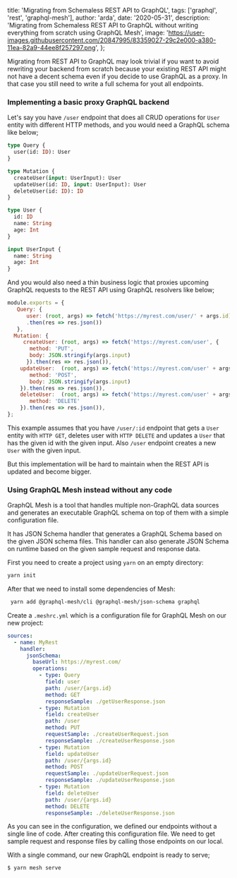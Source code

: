 
  title: 'Migrating from Schemaless REST API to GraphQL',
  tags: ['graphql', 'rest', 'graphql-mesh'],
  author: 'arda',
  date: '2020-05-31',
  description:
    'Migrating from Schemaless REST API to GraphQL without writing everything from scratch using GraphQL Mesh',
  image:
    'https://user-images.githubusercontent.com/20847995/83359027-29c2e000-a380-11ea-82a9-44ee8f257297.png',
};


Migrating from REST API to GraphQL may look trivial if you want to avoid rewriting your backend from scratch because your existing REST API might not have a decent schema even if you decide to use GraphQL as a proxy. In that case you still need to write a full schema for yout all endpoints.

### Implementing a basic proxy GraphQL backend

Let's say you have `/user` endpoint that does all CRUD operations for `User` entity with different HTTP methods, and you would need a GraphQL schema like below;

```graphql
type Query {
  user(id: ID): User
}

type Mutation {
  createUser(input: UserInput): User
  updateUser(id: ID, input: UserInput): User
  deleteUser(id: ID): ID
}

type User {
  id: ID
  name: String
  age: Int
}

input UserInput {
  name: String
  age: Int
}
```

And you would also need a thin business logic that proxies upcoming GraphQL requests to the REST API using GraphQL resolvers like below;

```js
module.exports = {
   Query: {
      user: (root, args) => fetch('https://myrest.com/user/' + args.id)
      .then(res => res.json())
   },
  Mutation: {
     createUser: (root, args) => fetch('https://myrest.com/user', {
       method: 'PUT',
       body: JSON.stringify(args.input)
      }).then(res => res.json()),
    updateUser:  (root, args) => fetch('https://myrest.com/user' + args.id, {
       method: 'POST',
       body: JSON.stringify(args.input)
    }).then(res => res.json()),
    deleteUser:  (root, args) => fetch('https://myrest.com/user' + args.id, {
       method: 'DELETE'
    }).then(res => res.json()),
};
```

This example assumes that you have `/user/:id` endpoint that gets a `User` entity with `HTTP GET`, deletes user with `HTTP DELETE` and updates a `User` that has the given id with the given input. Also `/user` endpoint creates a new `User` with the given input.

But this implementation will be hard to maintain when the REST API is updated and become bigger.

### Using GraphQL Mesh instead without any code

GraphQL Mesh is a tool that handles multiple non-GraphQL data sources and generates an executable GraphQL schema on top of them with a simple configuration file.

It has JSON Schema handler that generates a GraphQL Schema based on the given JSON schema files. This handler can also generate JSON Schema on runtime based on the given sample request and response data.

First you need to create a project using `yarn` on an empty directory:

```bash
yarn init
```

After that we need to install some dependencies of Mesh:

```bash
 yarn add @graphql-mesh/cli @graphql-mesh/json-schema graphql
```

Create a `.meshrc.yml` which is a configuration file for GraphQL Mesh on our new project:

```yml
sources:
  - name: MyRest
    handler:
      jsonSchema:
        baseUrl: https://myrest.com/
        operations:
          - type: Query
            field: user
            path: /user/{args.id}
            method: GET
            responseSample: ./getUserResponse.json
          - type: Mutation
            field: createUser
            path: /user
            method: PUT
            requestSample: ./createUserRequest.json
            responseSample: ./createUserResponse.json
          - type: Mutation
            field: updateUser
            path: /user/{args.id}
            method: POST
            requestSample: ./updateUserRequest.json
            responseSample: ./updateUserResponse.json
          - type: Mutation
            field: deleteUser
            path: /user/{args.id}
            method: DELETE
            responseSample: ./deleteUserResponse.json
```

As you can see in the configuration, we defined our endpoints without a single line of code. After creating this configuration file. We need to get sample request and response files by calling those endpoints on our local.

With a single command, our new GraphQL endpoint is ready to serve;

```bash
$ yarn mesh serve
```
